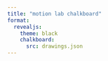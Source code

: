 ```yaml
---
title: "motion lab chalkboard"
format:
  revealjs:
    theme: black
    chalkboard:
      src: drawings.json
---
```




